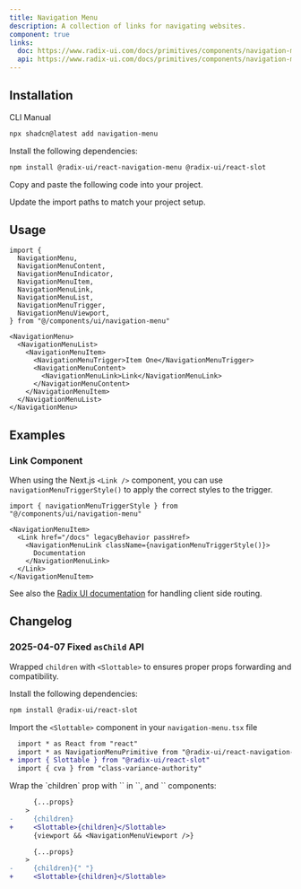 ```yaml
---
title: Navigation Menu
description: A collection of links for navigating websites.
component: true
links:
  doc: https://www.radix-ui.com/docs/primitives/components/navigation-menu
  api: https://www.radix-ui.com/docs/primitives/components/navigation-menu#api-reference
---
```


<ComponentPreview name="navigation-menu-demo" />

## Installation

<CodeTabs>

<TabsList>
  <TabsTrigger value="cli">CLI</TabsTrigger>
  <TabsTrigger value="manual">Manual</TabsTrigger>
</TabsList>
<TabsContent value="cli">

```bash
npx shadcn@latest add navigation-menu
```

</TabsContent>

<TabsContent value="manual">

<Steps>

<Step>Install the following dependencies:</Step>

```bash
npm install @radix-ui/react-navigation-menu @radix-ui/react-slot
```

<Step>Copy and paste the following code into your project.</Step>

<ComponentSource name="navigation-menu" />

<Step>Update the import paths to match your project setup.</Step>

</Steps>

</TabsContent>

</CodeTabs>

## Usage

```tsx
import {
  NavigationMenu,
  NavigationMenuContent,
  NavigationMenuIndicator,
  NavigationMenuItem,
  NavigationMenuLink,
  NavigationMenuList,
  NavigationMenuTrigger,
  NavigationMenuViewport,
} from "@/components/ui/navigation-menu"
```

```tsx
<NavigationMenu>
  <NavigationMenuList>
    <NavigationMenuItem>
      <NavigationMenuTrigger>Item One</NavigationMenuTrigger>
      <NavigationMenuContent>
        <NavigationMenuLink>Link</NavigationMenuLink>
      </NavigationMenuContent>
    </NavigationMenuItem>
  </NavigationMenuList>
</NavigationMenu>
```

## Examples

### Link Component

When using the Next.js `<Link />` component, you can use `navigationMenuTriggerStyle()` to apply the correct styles to the trigger.

```tsx
import { navigationMenuTriggerStyle } from "@/components/ui/navigation-menu"
```

```tsx {3-5}
<NavigationMenuItem>
  <Link href="/docs" legacyBehavior passHref>
    <NavigationMenuLink className={navigationMenuTriggerStyle()}>
      Documentation
    </NavigationMenuLink>
  </Link>
</NavigationMenuItem>
```

See also the [Radix UI documentation](https://www.radix-ui.com/docs/primitives/components/navigation-menu#with-client-side-routing) for handling client side routing.

## Changelog

### 2025-04-07 Fixed `asChild` API

Wrapped `children` with `<Slottable>` to ensures proper props forwarding and compatibility.

<Steps>

<Step>Install the following dependencies:</Step>

```bash
npm install @radix-ui/react-slot
```

<Step>Import the `<Slottable>` component in your `navigation-menu.tsx` file</Step>

```diff showLineNumbers{3} title="navigation-menu.tsx"
  import * as React from "react"
  import * as NavigationMenuPrimitive from "@radix-ui/react-navigation-menu"
+ import { Slottable } from "@radix-ui/react-slot"
  import { cva } from "class-variance-authority"
```

<Step>
  Wrap the `children` prop with `<Slottable>` in `<NavigationMenu>`, and `<NavigationMenuTrigger>` components:
</Step>

```diff showLineNumbers{24} title="navigation-menu.tsx"
      {...props}
    >
-     {children}
+     <Slottable>{children}</Slottable>
      {viewport && <NavigationMenuViewport />}
```

```diff showLineNumbers{74} title="navigation-menu.tsx"
      {...props}
    >
-     {children}{" "}
+     <Slottable>{children}</Slottable>
```

</Steps>
